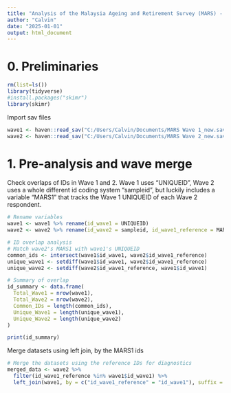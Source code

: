 ```yaml
---
title: "Analysis of the Malaysia Ageing and Retirement Survey (MARS) - Wave 1 and 2"
author: "Calvin"
date: "2025-01-01"
output: html_document
---
```


# 0. Preliminaries

```r
rm(list=ls())
library(tidyverse)
#install.packages("skimr")
library(skimr)
```

Import sav files

```r
wave1 <- haven::read_sav("C:/Users/Calvin/Documents/MARS Wave 1_new.sav")
wave2 <- haven::read_sav("C:/Users/Calvin/Documents/MARS Wave 2_new.sav")
```

# 1. Pre-analysis and wave merge

Check overlaps of IDs in Wave 1 and 2. Wave 1 uses "UNIQUEID", Wave 2 uses a whole different id coding system "sampleid", but luckily includes a variable "MARS1" that tracks the Wave 1 UNIQUEID of each Wave 2 respondent.

```r
# Rename variables 
wave1 <- wave1 %>% rename(id_wave1 = UNIQUEID)
wave2 <- wave2 %>% rename(id_wave2 = sampleid, id_wave1_reference = MARS1)

# ID overlap analysis
# Match wave2's MARS1 with wave1's UNIQUEID
common_ids <- intersect(wave1$id_wave1, wave2$id_wave1_reference)
unique_wave1 <- setdiff(wave1$id_wave1, wave2$id_wave1_reference)
unique_wave2 <- setdiff(wave2$id_wave1_reference, wave1$id_wave1)

# Summary of overlap
id_summary <- data.frame(
  Total_Wave1 = nrow(wave1),
  Total_Wave2 = nrow(wave2),
  Common_IDs = length(common_ids),
  Unique_Wave1 = length(unique_wave1),
  Unique_Wave2 = length(unique_wave2)
)

print(id_summary)
```

Merge datasets using left join, by the MARS1 ids

```r
# Merge the datasets using the reference IDs for diagnostics
merged_data <- wave2 %>%
  filter(id_wave1_reference %in% wave1$id_wave1) %>%
  left_join(wave1, by = c("id_wave1_reference" = "id_wave1"), suffix = c("_wave2", "_wave1"))

```
